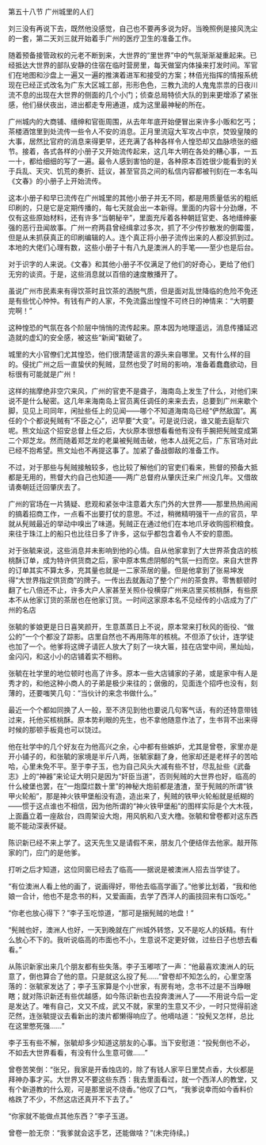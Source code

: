 

第五十八节 广州城里的人们

刘三没有再说下去，既然他没感觉，自己也不要再多说为好。当晚照例是接风洗尘的一套，第二天刘三就开始着手广州的医疗卫生的准备工作。

随着预备接管政权的元老不断到来，大世界的“里世界”中的气氛渐渐凝重起来。已经抵达大世界的部队安静的住宿在临时营房里，每天做室内体操来打发时间。军官们在地图和沙盘上一遍又一遍的推演着进军和接受的方案；林佰光指挥的情报系统现在已经正式改名为广东大区城工部，形形色色，三教九流的人鬼鬼祟祟的日夜川流不息的出现在大世界的侧面的几个小门；侦查总局特侦大队的到来更增添了紧张感，他们昼伏夜出，进出都走专用通道，成为这里最神秘的所在。

广州城内的大商铺、缙绅和官衙周围，从去年年底开始便冒出来许多小贩和乞丐；茶楼酒馆里到处流传一些令人不安的消息。正月里流寇大军攻占中京，焚毁皇陵的大事，居然比官府的消息来得更早，还充满了各种各样令人惶恐却又血脉喷张的细节。接着，各式各样的小册子又开始流传起来，这几年大明在各处的糟心事，一五一十，都给细细的写了一遍。最令人感到害怕的是，各种原本百姓很少能看到的关于兵乱、天灾、饥荒的奏折、廷议，甚至官员之间的私信内容都被刊刻在一本名叫《文春》的小册子上开始流传。

这本小册子和早已流传在广州城里的其他小册子并无不同，都是用质量低劣的粗纸印刷的，只是它是定期传播的，每七天就会出一本新得。里面的内容十分劲爆，不仅有这些原始材料，还有许多“当朝秘辛”，里面充斥着各种朝廷官吏、各地缙绅豪强的恶行丑闻故事。广州一府两县曾经缉拿过多次，抓了不少传抄散发的倒霉蛋，但是从未抓获真正的印刷编辑的人。连个真正将小册子流传出来的人都没抓到过。本地的大佬们心理有数，这些小册子十有八九是澳洲人的手笔――至少也是后台。

对于识字的人来说。《文春》和其他小册子不仅满足了他们的好奇心，更给了他们无穷的谈资。于是，这些消息就以百倍的速度散播开了。

虽说广州市民素来有得饮茶时且饮茶的洒脱气质，但是面对乱世降临的危险不免还是有些忧心忡忡。有钱有产的人家，不免流露出惶惶不可终日的神情来：“大明要完啊！”

这种惶恐的气氛在各个阶层中悄悄的流传起来。原本因为地理遥远，消息传播延迟造就的虚幻的安全感，被这些“新闻”戳破了。

城里的大小官僚们尤其惶恐，他们很清楚谣言的源头来自哪里。又有什么样的目的。侵扰广州之后一直蛰伏的髡贼，显然也受了时局的影响，准备着蠢蠢欲动，目标很有可能就是广州！

这样的揣摩绝非空穴来风，广州的官吏不是聋子，海南岛上发生了什么，对他们来说不是什么秘密。这几年来海南岛上官员离任调任的来来去去，总要到广州来歇个脚，见见上司同年，闲扯些任上的见闻――哪个不知道海南岛已经“俨然敌国”。离任的个个都说髡贼有“不臣之心”，迟早要“大变”。可是说归说，谁又能去庭犁穴呢。熊文灿这个招安总督上任之后，大伙原本很想看看他有没有手腕把髡贼变成第二个郑芝龙。然而随着郑芝龙的老巢被髡贼击破，他本人战死之后，广东官场对此已经不抱希望。熊文灿也不再提这事了。加紧了备战御敌的准备工作。

不过，对于那些与髡贼接触较多，也比较了解他们的官吏们看来，熊督的预备大抵都是无用的，熊督大约自己也知道――两广总督府从肇庆迁来广州没几年。又借故请奏朝廷迁回肇庆去了。

广州的官场在一片猜疑、悲观和紧张中注意着大东门外的大世界――那里热热闹闹的搞着招商工作，一点看不出要打仗的意思。不过，稍微精明强干一点的官员，早就从髡贼最近的举动中嗅出了味道。髡贼正在通过他们在本地爪牙收购囤积粮食。来往于珠江上的船只也比往日多了许多，这似乎都包含着令人不安的意图。

对于张毓来说，这些消息并未影响到他的心情。自从他家拿到了大世界茶食店的核桃酥订单，成为特许供货商之后，家中原本焦虑阴郁的气氛一扫而空。来自大世界的订单其实不算太多，充其量也就是一二家茶居的量。但是他拿到了张易坤发得“大世界指定供货商”的牌子。一传出去就轰动了整个广州的茶食界。零售额顿时翻了七八倍还不止，许多大户人家甚至关照仆役横穿广州来店里买核桃酥，有些原本不从他家订货的茶居也在他家订货。一时间这家原本名不见经传的小店成为了广州的名店

张毓的爹娘更是日日喜笑颜开，生意蒸蒸日上不说，原本常来打秋风的衙役、“做公的”一个个都没了踪影。店里自然也不再用陈年的核桃。不但添了伙计，连学徒也加了一个。他爹将这牌子请匠人放大了刻了一块大匾，挂在店堂中间，黑灿灿，金闪闪，和这小小的店铺着实不相称。

张毓在社学里的地位顿时也高了许多。原本一些大店铺家的子弟，或是家中有人是秀才的，和他这种小商人的子弟是极少来往的；倨傲的，见面连个招呼也没有，刻薄的，还要嗤笑几句：“当伙计的来念书做什么。”

最近一个个都如同换了人一般，至不济见到他也要说几句客气话，有的还特意带钱过来，托他买核桃酥。原本势利眼的先生，也不拿他随意作法了，生书背不出来得时候的那顿手板竟也可以饶过。

他在社学中的几个好友在为他高兴之余，心中都有些嫉妒，尤其是曾卷，家里亦是开小铺子的，和张毓的家境是半斤八两，张毓家翻了身，他家却还是老样子的苦哈哈，心里未免不平。至于李子玉，也为自己风头大减有些不甘，尽乱扯些《武备志》上的“神器”来论证大明只是因为“奸臣当道”，否则髡贼的大世界也好，临高的什么棱堡也罢，在“一炮糜烂数十里”的神秘大炮前都是渣渣，至于髡贼的所谓“铁甲火轮船”，那是神火铁甲堡船没有造，造出来了，髡贼的铁甲火轮船就是纸糊的――惯于这点谁也不相信，因为他所谓的“神火铁甲堡船”的图样实际是个大木筏，上面矗立着一座敌台，四周架设大炮，用风帆和八支大橹。张毓和曾卷都对这东西能不能动深表怀疑。

陈识新已经不来上学了。这天先生又是请假不来，朋友几个便结伴去他家。敲开陈家的门，应门的是他爹。

打听之后才知道，这位同窗已经去了临高――据说是被澳洲人招去当学徒了。

“有位澳洲人看上他的画了，说画得好，带他去临高学画了。”他爹比划着，“我和他娘一合计，他也不是念书的料，又爱画画，去学了西洋人的画技回来有口饭吃。”

“你老也放心得下？”李子玉吃惊道，“那可是捆髡贼的地盘！”

“髡贼也好，澳洲人也好，一天到晚就在广州城外转悠，又不是吃人的妖精。有什么放心不下的。我听说临高的市面也不小，生意说不定更好做，过些日子也想去看看。”

从陈识新家出来几个朋友都有些失落。李子玉嘟哝了一声：“他最喜欢澳洲人的玩意了，倒也算合了他的意。只是就这么投了髡……”曾卷却不知怎么的，心里空落落的：张毓家发达了；李子玉家算是个小世家，有房有地，念书不过是不当睁眼瞎；就对陈识新还有些优越感，如今陈识新也去投奔澳洲人了――不用说今后一定是发达了。唯有自己，文又不成，武又不就，家里的生意又不少，一时只觉得前途茫然，连张毓提议去看新出的澳片都懒得响应了。他嘀咕道：“投髡又怎样，总比在这里憋死强……”

李子玉有些不解，张毓却多少知道这朋友的心事。当下安慰道：“投髡倒也不必，不如去大世界看看，有没有什么生意可做……”

曾卷苦笑倒：“张兄，我家是开香烛店的，除了有钱人家平日里焚点香，大伙都是拜神办事才买。大世界又不要这些东西：我去里面看过，就一个西洋人的教堂，又有个新道教的什么观，可是那里说不烧香。”他叹了口气，“我爹说幸而如今香料价格跌了不少，不然这店还真开不下去了。”

“你家就不能做点其他东西？”李子玉道。

曾卷一脸无奈：“我爹就会这手艺，还能做啥？”(未完待续。)

